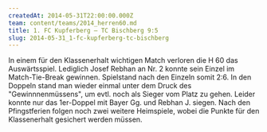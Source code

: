```yaml
---
createdAt: 2014-05-31T22:00:00.000Z
team: content/teams/2014_herren60.md
title: 1. FC Kupferberg – TC Bischberg 9:5
slug: 2014-05-31_1-fc-kupferberg-tc-bischberg
---
```

In einem für den Klassenerhalt wichtigen Match verloren die H 60 das Auswärtsspiel.
Lediglich Josef Rebhan an Nr. 2 konnte sein Einzel im Match-Tie-Break gewinnen.
Spielstand nach den Einzeln somit 2:6.
In den Doppeln stand man wieder einmal unter dem Druck des "Gewinnnenmüssens", um evtl. noch als Sieger vom Platz zu gehen.
Leider konnte nur das 1er-Doppel mit Bayer Gg. und Rebhan J. siegen.
Nach den Pfingstferien folgen noch zwei weitere Heimspiele, wobei die Punkte für den Klassenerhalt gesichert werden müssen.
